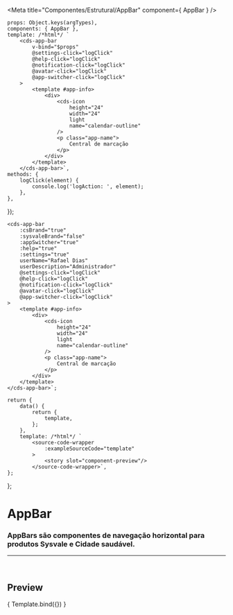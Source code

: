 
<Meta
	title="Componentes/Estrutural/AppBar"
	component={ AppBar }
/>

	props: Object.keys(argTypes),
	components: { AppBar },
	template: /*html*/ `
		<cds-app-bar
			v-bind="$props"
			@settings-click="logClick"
			@help-click="logClick"
			@notification-click="logClick"
			@avatar-click="logClick"
			@app-switcher-click="logClick"
		>
			<template #app-info>
				<div>
					<cds-icon
						height="24"
						width="24"
						light
						name="calendar-outline"
					/>
					<p class="app-name">
						Central de marcação
					</p>
				</div>
			</template>
		</cds-app-bar>`,
	methods: {
		logClick(element) {
			console.log('logAction: ', element);
		},
	},
});

	<cds-app-bar
		:csBrand="true"
		:sysvaleBrand="false"
		:appSwitcher="true"
		:help="true"
		:settings="true"
		userName="Rafael Dias"
		userDescription="Administrador"
		@settings-click="logClick"
		@help-click="logClick"
		@notification-click="logClick"
		@avatar-click="logClick"
		@app-switcher-click="logClick"
	>
		<template #app-info>
			<div>
				<cds-icon
					height="24"
					width="24"
					light
					name="calendar-outline"
				/>
				<p class="app-name">
					Central de marcação
				</p>
			</div>
		</template>
	</cds-app-bar>`;

	return {
		data() {
			return {
				template,
			};
		},
		template: /*html*/ `
			<source-code-wrapper
				:exampleSourceCode="template"
			>
				<story slot="component-preview"/>
			</source-code-wrapper>`,
	};
};

# AppBar

### AppBars são componentes de navegação horizontal para produtos Sysvale e Cidade saudável.
---

<br />

## Preview

<Canvas>
	<Story
		name="AppBar"
		decorators={[docsDecorator]}
		args={{
			csBrand: true,
			sysvaleBrand: false,
			hideAppSwitcher: true,
			hideHelp: true,
			hideSettings: true,
			userName: 'Rafael Dias',
			userDescription: 'Administrador'
		}}
	>
		{ Template.bind({}) }
	</Story>
</Canvas>

<ArgsTable story="AppBar" />
